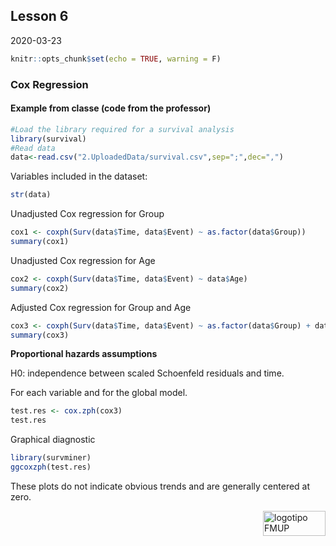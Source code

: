 ## Lesson 6

2020-03-23

```r
knitr::opts_chunk$set(echo = TRUE, warning = F)
```

### Cox Regression

#### Example from classe (code from the professor)

```r
#Load the library required for a survival analysis
library(survival)
#Read data
data<-read.csv("2.UploadedData/survival.csv",sep=";",dec=",")
```

Variables included in the dataset:
```r
str(data)
```

Unadjusted Cox regression for Group
```r
cox1 <- coxph(Surv(data$Time, data$Event) ~ as.factor(data$Group))
summary(cox1)
```

Unadjusted Cox regression for Age
```r
cox2 <- coxph(Surv(data$Time, data$Event) ~ data$Age)
summary(cox2)
```

Adjusted Cox regression for Group and Age
```r
cox3 <- coxph(Surv(data$Time, data$Event) ~ as.factor(data$Group) + data$Age)
summary(cox3)
```

**Proportional hazards assumptions**

H0: independence between scaled Schoenfeld residuals and time.

For each variable and for the global model.
```r
test.res <- cox.zph(cox3)
test.res
```

Graphical diagnostic
```r
library(survminer)
ggcoxzph(test.res)
```

These plots do not indicate obvious trends and are generally centered at zero.

<img src="images/logoFMUP.png" alt="logotipo FMUP" style="width:100px;height:40px;" align="right">


